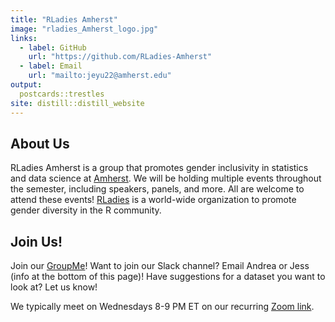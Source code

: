 ```yaml
---
title: "RLadies Amherst"
image: "rladies_Amherst_logo.jpg"
links:
  - label: GitHub
    url: "https://github.com/RLadies-Amherst"
  - label: Email
    url: "mailto:jeyu22@amherst.edu"
output:
  postcards::trestles
site: distill::distill_website 
---
```

 
## About Us

RLadies Amherst is a group that promotes gender inclusivity in statistics and data science at [Amherst](https://www.amherst.edu/). We will be holding multiple events throughout the semester, including speakers, panels, and more. All are welcome to attend these events! [RLadies](https://rladies.org) is a world-wide organization to promote gender diversity in the R community.  

## Join Us!

Join our [GroupMe](https://groupme.com/join_group/66718112/xHuAqfAg)! Want to join our Slack channel? Email Andrea or Jess (info at the bottom of this page)! Have suggestions for a dataset you want to look at? Let us know!

We typically meet on Wednesdays 8-9 PM ET on our recurring [Zoom link](https://amherstcollege.zoom.us/s/98581387329). 
